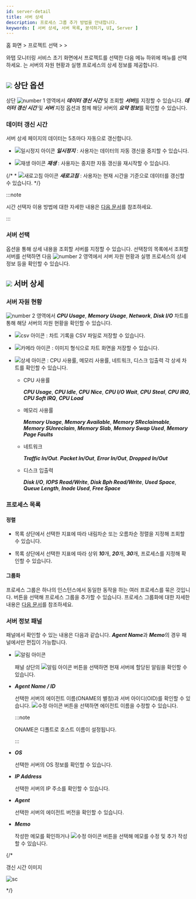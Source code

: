 ```yaml
---
id: server-detail
title: 서버 상세
description: 프로세스 그룹 추가 방법을 안내합니다. 
keywords: [ 서버 상세, 서버 목록, 분석하기, UI, Server ]
---
```


홈 화면 &gt; 프로젝트 선택 &gt; <Cmdname sid="side_serverList" className="uitext" /> &gt; <Cmdname sid="side_serverDetail" className="uitext" />

와탭 모니터링 서비스 초기 화면에서 프로젝트를 선택한 다음 <Cmdname sid="side_serverList" className="uitext" /> 메뉴 하위에 <Cmdname sid="side_serverDetail" className="uitext" /> 메뉴를 선택하세요. <Cmdname sid="side_serverDetail" className="uitext" />는 서버의 자원 현황과 실행 프로세스의 상세 정보를 제공합니다.

<ImgLang img='server-detail.png' desc='서버 상세'/>

## ![](/img/number-01.png) 상단 옵션

상단 ![number 1](/img/number-01.png) 영역에서 ***데이터 갱신 시간*** 및 조회할 ***서버***를 지정할 수 있습니다. ***데이터 갱신 시간*** 및 ***서버*** 지정 옵션과 함께 해당 서버의 ***요약 정보***를 확인할 수 있습니다.

### 데이터 갱신 시간

서버 상세 페이지의 데이터는 5초마다 자동으로 갱신합니다. 

* ![일시정지 아이콘](/img/ic-s-pause.svg) ***일시정지*** : 사용자는 데이터의 자동 갱신을 중지할 수 있습니다. 

* ![재생 아이콘](/img/ic-play-grn.svg) ***재생*** : 사용자는 중지한 자동 갱신을 재시작할 수 있습니다.

{/* * ![새로고침 아이콘](/img/ic-refresh2.svg) ***새로고침*** : 사용자는 현재 시간을 기준으로 데이터를 갱신할 수 있습니다. */}

:::note 

시간 선택자 이용 방법에 대한 자세한 내용은 [다음 문서](usage-ui#timeselector)를 참조하세요.

:::

### 서버 선택

<Cmdname sid="select_server" className="uitext" /> 옵션을 통해 상세 내용을 조회할 서버를 지정할 수 있습니다. 선택창의 목록에서 조회할 서버를 선택하면 다음 ![number 2](/img/number-02.png) 영역에서 서버 자원 현황과 실행 프로세스의 상세 정보 등을 확인할 수 있습니다.

## ![](/img/number-02.png) 서버 상세

### 서버 자원 현황

![number 2](/img/number-02.png) 영역에서 ***CPU Usage***, ***Memory Usage***, ***Network***, ***Disk I/O*** 차트를 통해 해당 서버의 자원 현황을 확인할 수 있습니다.

* ![csv 아이콘](/img/ic-csv-download.svg) : 차트 기록을 CSV 파일로 저장할 수 있습니다.

* ![카메라 아이콘](/img/ic-camera.svg) : 이미지 형식으로 차트 화면을 저장할 수 있습니다.

* ![상세 아이콘](/img/ic-zoom-in.svg) : CPU 사용률, 메모리 사용률, 네트워크, 디스크 입출력 각 상세 차트를 확인할 수 있습니다.

  * CPU 사용률

    ***CPU Usage***, ***CPU Idle***, ***CPU Nice***, ***CPU I/O Wait***, ***CPU Steal***, ***CPU IRQ***, ***CPU Soft IRQ***, ***CPU Load***

  * 메모리 사용률

    ***Memory Usage***, ***Memory Available***, ***Memory SReclaimable***, ***Memory SUnreclaim***, ***Memory Slab***, ***Memory Swap Used***, ***Memory Page Faults***

  * 네트워크
    
    ***Traffic In/Out***. ***Packet In/Out***, ***Error In/Out***, ***Dropped In/Out***

  * 디스크 입출력

    ***Disk I/O***, ***IOPS Read/Write***, ***Disk Bph Read/Write***, ***Used Space***, ***Queue Length***, ***Inode Used***, ***Free Space***

### 프로세스 목록

#### 정렬

* <Cmdname sid="sms_summary_process" className="uitext" /> 목록 상단에서 선택한 지표에 따라 내림차순 또는 오름차순 정렬을 지정해 조회할 수 있습니다. 

* <Cmdname sid="sms_summary_process" className="uitext" /> 목록 상단에서 선택한 지표에 따라 상위 ***10***개, ***20***개, ***30***개, <Cmdname sid="all" className="uitext" /> 프로세스를 지정해 확인할 수 있습니다. 

#### 그룹화

프로세스 그룹은 하나의 인스턴스에서 동일한 동작을 하는 여러 프로세스를 묶은 것입니다. <Cmdname sid="groupby" className="uitext" /> 버튼을 선택해 프로세스 그룹을 추가할 수 있습니다. 프로세스 그룹화에 대한 자세한 내용은 [다음 문서](server-detail-process-group)를 참조하세요.

### 서버 정보 패널

<Cmdname sid="server_info" className="uitext" /> 패널에서 확인할 수 있는 내용은 다음과 같습니다. ***Agent Name***과 ***Memo***의 경우 <Cmdname sid="server_info" className="uitext" /> 패널에서만 편집이 가능합니다.

* ![알림 아이콘](/img/ic-alert.svg) <Cmdname sid="server_alert_list" className="uitext" />

  <Cmdname sid="server_info" className="uitext" /> 패널 상단의 ![알림 아이콘](/img/ic-alert.svg) <Cmdname sid="server_alert_list" className="uitext" /> 버튼을 선택하면 현재 서버에 할당된 알림을 확인할 수 있습니다.

* ***Agent Name / ID***

  선택한 서버의 에이전트 이름(ONAME의 별칭)과 서버 아이디(OID)를 확인할 수 있습니다. ![수정 아이콘](/img/ic-edit.svg) 버튼을 선택하면 에이전트 이름을 수정할 수 있습니다. 

  :::note

  ONAME은 디폴트로 호스트 이름이 설정됩니다. 

  :::

* ***OS***

  선택한 서버의 OS 정보를 확인할 수 있습니다.

* ***IP Address***

  선택한 서버의 IP 주소를 확인할 수 있습니다.

* ***Agent***

  선택한 서버의 에이전트 버전을 확인할 수 있습니다.

* ***Memo***

  작성한 메모를 확인하거나 ![수정 아이콘](/img/ic-edit.svg) 버튼을 선택해 메모를 수정 및 추가 작성할 수 있습니다.


{/* 

갱신 시간 이미지 

<div style={{textAlign: 'center'}}>

![sc](/img/server-detail-data.png)

</div>

*/}